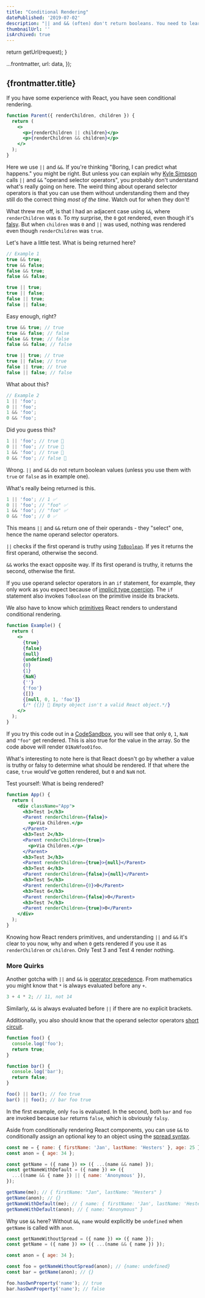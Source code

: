 ```yaml
---
title: "Conditional Rendering"
datePublished: '2019-07-02'
description: "|| and && (often) don't return booleans. You need to learn about the operand selector operators, which return either their left or right argument to understand conditional rendering in React."
thumbnailUrl: ''
isArchived: true
---
```



  return getUrl(request);
}

  ...frontmatter,
  url: data,
});

## {frontmatter.title}

If you have some experience with React, you have seen conditional rendering.

```jsx
function Parent({ renderChildren, children }) {
  return (
    <>
      <p>{renderChildren || children}</p>
      <p>{renderChildren && children}</p>
    </>
  );
}
```

Here we use `||` and `&&`. If you're thinking "Boring, I can predict what happens." you might be right. But unless you can explain why [Kyle Simpson](https://twitter.com/getify) calls `||` and `&&` "operand selector operators", you probably don't understand what's really going on here. The weird thing about operand selector operators is that you can use them without understanding them and they still do the correct thing _most of the time_. Watch out for when they don't!

What threw me off, is that I had an adjacent case using `&&`, where `renderChildren` was `0`. To my surprise, the `0` got rendered, even though it's [falsy](https://developer.mozilla.org/de/docs/Glossary/Falsy). But when `children` was `0` and `||` was used, nothing was rendered even though `renderChildren` was `true`.

Let's have a little test. What is being returned here?

```js
// Example 1
true && true;
true && false;
false && true;
false && false;

true || true;
true || false;
false || true;
false || false;
```

Easy enough, right?

```js
true && true; // true
true && false; // false
false && true; // false
false && false; // false

true || true; // true
true || false; // true
false || true; // true
false || false; // false
```

What about this?

```js
// Example 2
1 || 'foo';
0 || 'foo';
1 && 'foo';
0 && 'foo';
```

Did you guess this?

```js
1 || 'foo'; // true 🔴
0 || 'foo'; // true 🔴
1 && 'foo'; // true 🔴
0 && 'foo'; // false 🔴
```

Wrong. `||` and `&&` do not return boolean values (unless you use them with `true` or `false` as in example one).

What's really being returned is this.

```js
1 || 'foo'; // 1 ✅
0 || 'foo'; // "foo" ✅
1 && 'foo'; // "foo" ✅
0 && 'foo'; // 0 ✅
```

This means `||` and `&&` return one of their operands - they "select" one, hence the name operand selector operators.

`||` checks if the first operand is truthy using [`ToBoolean`](https://www.ecma-international.org/ecma-262/5.1/#sec-9.2). If yes it returns the first operand, otherwise the second.

`&&` works the exact opposite way. If its first operand is truthy, it returns the second, otherwise the first.

If you use operand selector operators in an `if` statement, for example, they only work as you expect because of [implicit type coercion](https://developer.mozilla.org/en-US/docs/Glossary/Type_coercion). The `if` statement also invokes `ToBoolean` on the primitive inside its brackets.

We also have to know which [primitives](https://developer.mozilla.org/en-US/docs/Web/JavaScript/Data_structures) React renders to understand conditional rendering.

```jsx
function Example() {
  return (
    <>
      {true}
      {false}
      {null}
      {undefined}
      {0}
      {1}
      {NaN}
      {''}
      {'foo'}
      {[]}
      {[null, 0, 1, 'foo']}
      {/* {{}} 🔴 Empty object isn't a valid React object.*/}
    </>
  );
}
```

If you try this code out in a [CodeSandbox](https://codesandbox.io/), you will see that only `0`, `1`, `NaN` and `"foo"` get rendered. This is also true for the value in the array. So the code above will render `01NaNfoo01foo`.

What's interesting to note here is that React doesn't go by whether a value is truthy or falsy to determine what should be rendered. If that where the case, `true` would've gotten rendered, but `0` and `NaN` not.

Test yourself: What is being rendered?

```jsx
function App() {
  return (
    <div className="App">
      <h3>Test 1</h3>
      <Parent renderChildren={false}>
        <p>Via Children.</p>
      </Parent>
      <h3>Test 2</h3>
      <Parent renderChildren={true}>
        <p>Via Children.</p>
      </Parent>
      <h3>Test 3</h3>
      <Parent renderChildren={true}>{null}</Parent>
      <h3>Test 4</h3>
      <Parent renderChildren={false}>{null}</Parent>
      <h3>Test 5</h3>
      <Parent renderChildren={0}>0</Parent>
      <h3>Test 6</h3>
      <Parent renderChildren={false}>0</Parent>
      <h3>Test 7</h3>
      <Parent renderChildren={true}>0</Parent>
    </div>
  );
}
```

Knowing how React renders primitives, and understanding `||` and `&&` it's clear to you now, why and when `0` gets rendered if you use it as `renderChildren` or `children`. Only Test 3 and Test 4 render nothing.

### More Quirks

Another gotcha with `||` and `&&` is [operator precedence](https://developer.mozilla.org/en-US/docs/Web/JavaScript/Reference/Operators/Operator_Precedence). From mathematics you might know that `*` is always evaluated before any `+`.

```js
3 + 4 * 2; // 11, not 14
```

Similarly, `&&` is always evaluated before `||` if there are no explicit brackets.

Additionally, you also should know that the operand selector operators [short circuit](https://developer.mozilla.org/en-US/docs/Web/JavaScript/Reference/Operators/Logical_Operators#Short-circuit_evaluation).

```js
function foo() {
  console.log('foo');
  return true;
}

function bar() {
  console.log('bar');
  return false;
}

foo() || bar(); // foo true
bar() || foo(); // bar foo true
```

In the first example, only `foo` is evaluated. In the second, both `bar` and `foo` are invoked because `bar` returns `false`, which is obviously `falsy`.

Aside from conditionally rendering React components, you can use `&&` to conditionally assign an optional key to an object using the [spread syntax](https://developer.mozilla.org/en-US/docs/Web/JavaScript/Reference/Operators/Spread_syntax).

```js
const me = { name: { firstName: 'Jan', lastName: 'Hesters' }, age: 25 };
const anon = { age: 34 };

const getName = ({ name }) => ({ ...(name && name) });
const getNameWithDefault = ({ name }) => ({
  ...((name && { name }) || { name: 'Anonymous' }),
});

getName(me); // { firstName: "Jan", lastName: "Hesters" }
getName(anon); // {}
getNameWithDefault(me); // { name: { firstName: 'Jan', lastName: 'Hesters' } }
getNameWithDefault(anon); // { name: "Anonymous" }
```

Why use `&&` here? Without `&&`, `name` would explicitly be `undefined` when `getName` is called with `anon`.

```js
const getNameWithoutSpread = ({ name }) => ({ name });
const getName = ({ name }) => ({ ...(name && { name }) });

const anon = { age: 34 };

const foo = getNameWithoutSpread(anon); // {name: undefined}
const bar = getName(anon); // {}

foo.hasOwnProperty('name'); // true
bar.hasOwnProperty('name'); // false
```